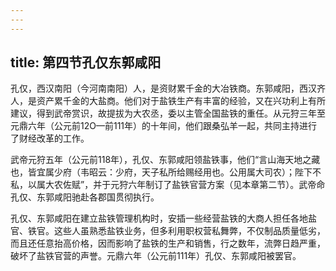 ```yaml
---
---
---
```

title: 第四节孔仅东郭咸阳
---



孔仅，西汉南阳（今河南南阳）人，是资财累千金的大冶铁商。东郭咸阳，西汉齐人，是资产累千金的大盐商。他们对于盐铁生产有丰富的经验，又在兴功利上有所建议，得到武帝赏识，故提拔为大农丞，委以主管全国盐铁的重任。从元狩三年至元鼎六年（公元前12O—前111年）的十年间，他们跟桑弘羊一起，共同主持进行了财经改革的工作。

武帝元狩五年（公元前118年），孔仅、东郭咸阳领盐铁事，他们“言山海天地之藏也，皆宜属少府（韦昭云：少府，天子私所给赐经用也。公用属大司农）；陛下不私，以属大农佐赋”，并于元狩六年制订了盐铁官营方案（见本章第二节）。武帝命孔仅、东郭咸阳驰赴各郡国贯彻执行。

孔仅、东郭咸阳在建立盐铁管理机构时，安插一些经营盐铁的大商人担任各地盐官、铁官。这些人虽熟悉盐铁业务，但多利用职权营私舞弊，不仅制品质量低劣，而且还任意抬高价格，因而影响了盐铁的生产和销售，行之数年，流弊日趋严重，破坏了盐铁官营的声誉。元鼎六年（公元前111年）孔仅、东郭咸阳被罢官。